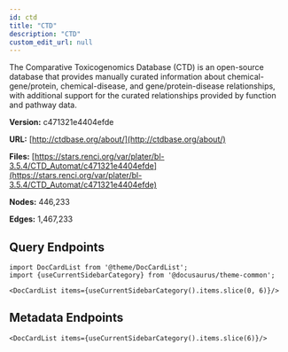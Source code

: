 ```yaml
---
id: ctd
title: "CTD"
description: "CTD"
custom_edit_url: null
---
```





The Comparative Toxicogenomics Database (CTD) is an open-source database that provides manually curated information about chemical-gene/protein, chemical-disease, and gene/protein-disease relationships, with additional support for the curated relationships provided by function and pathway data.

**Version:** c471321e4404efde

**URL:** [http://ctdbase.org/about/](http://ctdbase.org/about/)

**Files:** [https://stars.renci.org/var/plater/bl-3.5.4/CTD_Automat/c471321e4404efde](https://stars.renci.org/var/plater/bl-3.5.4/CTD_Automat/c471321e4404efde)

**Nodes:** 446,233

**Edges:** 1,467,233






## Query Endpoints
```mdx-code-block
import DocCardList from '@theme/DocCardList';
import {useCurrentSidebarCategory} from '@docusaurus/theme-common';

<DocCardList items={useCurrentSidebarCategory().items.slice(0, 6)}/>
```

## Metadata Endpoints    
```mdx-code-block
<DocCardList items={useCurrentSidebarCategory().items.slice(6)}/>
```
      